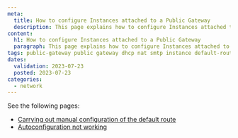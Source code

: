 ```yaml
---
meta:
  title: How to configure Instances attached to a Public Gateway
  description: This page explains how to configure Instances attached to a Public Gateway
content:
  h1: How to configure Instances attached to a Public Gateway
  paragraph: This page explains how to configure Instances attached to a Public Gateway
tags: public-gateway public gateway dhcp nat smtp instance default-route
dates:
  validation: 2023-07-23
  posted: 2023-07-23
categories:
  - network
---
```


See the following pages:

- [Carrying out manual configuration of the default route](/compute/instances/reference-content/manual-configuration-private-ips/#how-to-carry-out-manual-configuration-of-the-default-route-if-private-network-is-attached-to-a-public-gateway)
- [Autoconfiguration not working](/network/vpc/troubleshooting/autoconfig-not-working/)